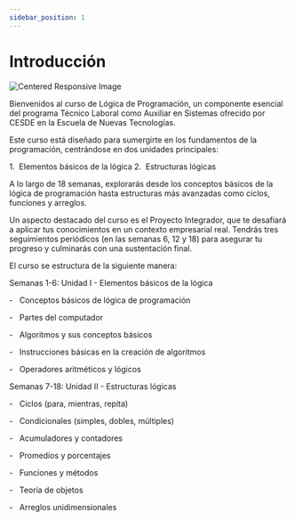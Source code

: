 ```yaml
---
sidebar_position: 1
---
```


# Introducción

<div class="flex justify-center">
  <img src="https://images.unsplash.com/photo-1583508915901-b5f84c1dcde1?q=80&w=2070&auto=format&fit=crop&ixlib=rb-4.0.3&ixid=M3wxMjA3fDB8MHxwaG90by1wYWdlfHx8fGVufDB8fHx8fA%3D%3D" alt="Centered Responsive Image" class="max-w-full h-auto" />
</div>

Bienvenidos al curso de Lógica de Programación, un componente esencial del programa Técnico Laboral como Auxiliar en Sistemas ofrecido por CESDE en la Escuela de Nuevas Tecnologías.

Este curso está diseñado para sumergirte en los fundamentos de la programación, centrándose en dos unidades principales:

1.  Elementos básicos de la lógica
2.  Estructuras lógicas

A lo largo de 18 semanas, explorarás desde los conceptos básicos de la lógica de programación hasta estructuras más avanzadas como ciclos, funciones y arreglos.

Un aspecto destacado del curso es el Proyecto Integrador, que te desafiará a aplicar tus conocimientos en un contexto empresarial real. Tendrás tres seguimientos periódicos (en las semanas 6, 12 y 18) para asegurar tu progreso y culminarás con una sustentación final.

El curso se estructura de la siguiente manera:

Semanas 1-6: Unidad I - Elementos básicos de la lógica

\-   Conceptos básicos de lógica de programación

\-   Partes del computador

\-   Algoritmos y sus conceptos básicos

\-   Instrucciones básicas en la creación de algoritmos

\-   Operadores aritméticos y lógicos

Semanas 7-18: Unidad II - Estructuras lógicas

\-   Ciclos (para, mientras, repita)

\-   Condicionales (simples, dobles, múltiples)

\-   Acumuladores y contadores

\-   Promedios y porcentajes

\-   Funciones y métodos

\-   Teoría de objetos

\-   Arreglos unidimensionales
